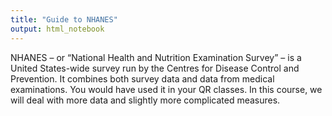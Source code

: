 ```yaml
---
title: "Guide to NHANES"
output: html_notebook
---
```


NHANES -- or "National Health and Nutrition Examination Survey" -- is a United States-wide survey run by the Centres for Disease Control and Prevention. It combines both survey data and data from medical examinations. You would have used it in your QR classes. In this course, we will deal with more data and slightly more complicated measures.